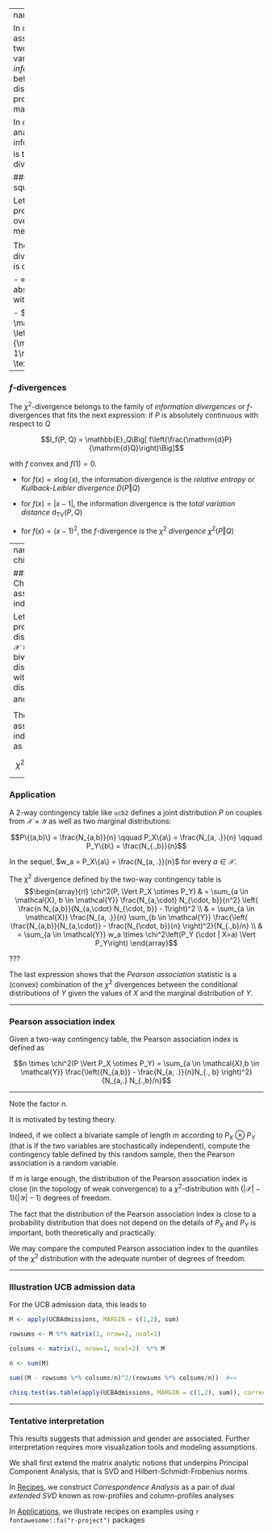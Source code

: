 
---
name: chisqDist

In order to assess the association between two qualitative variables, we use
an _information divergence_ between the joint distribution and the product
of the two marginal distributions.

In correspondence analysis, the relevant information
divergence is the $\chi^2$ (khi-square) divergence.

### Definition   Chi-square divergence

Let $P$ and $Q$ be two probability distributions over the same measurable space.

The $\chi^2$ (khi-square) divergence from $P$ to $Q$ is defined as

- $\infty$ if $P$ is not absolutely continuous with respect to $Q$ and

- $\chi^2(P \Vert Q)  = \mathbb{E}_Q\Big[ \left(\frac{\mathrm{d}P}{\mathrm{d}Q} - 1\right)^2\Big]  \qquad \text{  otherwise}$


---


### $f$-divergences

The $\chi^2$-divergence belongs to the family of _information divergences_ or  $f$-divergences
that fits the next expression: if $P$ is absolutely continuous with respect to $Q$

$$I_f(P, Q)  = \mathbb{E}_Q\Big[ f\left(\frac{\mathrm{d}P}{\mathrm{d}Q}\right)\Big]$$

with $f$ convex and $f(1)=0$.

- for $f(x)= x \log (x)$, the information divergence is the _relative entropy_ or _Kullback-Leibler divergence_
 $D(P \Vert Q)$

- for $f(x)= |x -1|$, the information divergence is the _total variation distance_ $\mathrm{d}_{\text{TV}}(P,Q)$

- for $f(x)= (x-1)^2$, the $f$-divergence is the $\chi^2$ _divergence_   $\chi^2(P \Vert Q)$

---
name: chisqassociation

### Definition Chi-Square association index

Let  $P$ be a probability distribution over $\mathcal{X} \times \mathcal{Y}$ (a bivariate distribution)
with marginal distributions $P_X$ and $P_Y$.

The $\chi^2$-association index is defined as

$$\chi^2(P \Vert P_X \otimes P_Y)$$

---

### Application

A 2-way contingency table like `ucb2` defines a joint distribution $P$ on couples
from $\mathcal{X} \times \mathcal{Y}$ as well as two marginal distributions:

$$P\{(a,b)\} = \frac{N_{a,b}}{n} \qquad P_X\{a\} = \frac{N_{a, .}}{n} \qquad
P_Y\{b\} = \frac{N_{.,b}}{n}$$

In the sequel, $w_a = P_X\{a\} = \frac{N_{a, .}}{n}$ for every $a\in \mathcal{X}$.

The $\chi^2$ divergence defined by the two-way contingency table is
$$\begin{array}{rl}  \chi^2(P, \Vert P_X \otimes P_Y)  & = \sum_{a \in \mathcal{X}, b \in \mathcal{Y}}  \frac{N_{a,\cdot} N_{\cdot, b}}{n^2} \left( \frac{n N_{a,b}}{N_{a,\cdot} N_{\cdot, b}} - 1\right)^2 \\  & = \sum_{a \in \mathcal{X}} \frac{N_{a, .}}{n} \sum_{b \in \mathcal{Y}}   \frac{\left( \frac{N_{a,b}}{N_{a,\cdot}} - \frac{N_{\cdot, b}}{n} \right)^2}{N_{.,b}/n} \\   & = \sum_{a \in \mathcal{Y}} w_a \times \chi^2\left(P_Y (\cdot | X=a)  \Vert   P_Y\right) \end{array}$$

???

The last expression shows that the _Pearson association_ statistic is a (convex) combination of
the $\chi^2$ divergences between the conditional distributions of $Y$  given the values of $X$ and the
marginal distribution of $Y$.


---

### Pearson association index

Given a two-way contingency table, the Pearson association index is defined as

$$n \times \chi^2(P \Vert P_X \otimes P_Y) =  \sum_{a \in \mathcal{X},b \in \mathcal{Y}}  \frac{\left({N_{a,b}} - \frac{N_{a, .}}{n}N_{., b} \right)^2}{N_{a,.} N_{.,b}/n}$$



---

Note the factor $n$.

It is motivated by testing theory.

Indeed, if we collect a bivariate sample of length $m$
according to $P_X \otimes P_Y$ (that is if the two variables are stochastically independent), compute the contingency
table defined by this random sample, then the Pearson association is a random variable.

If $m$ is large enough,
the distribution of the Pearson association index is close (in the topology of weak convergence) to a
$\chi^2$-distribution with $(|\mathcal{X}|-1)(|\mathcal{Y}|-1)$ degrees of freedom.

The fact that the distribution of the Pearson association index is close to a probability distribution that does not depend on the details of $P_X$ and $P_Y$ is important, both theoretically and practically.


We may compare the computed Pearson association index to the quantiles of the $\chi^2$ distribution
with the adequate number of degrees of freedom.

---

### Illustration UCB admission data

For the UCB admission data, this leads to

```r
M <- apply(UCBAdmissions, MARGIN = c(1,2), sum)

rowsums <- M %*% matrix(1, nrow=2, ncol=1)

colsums <- matrix(1, nrow=1, ncol=2)  %*% M

n <- sum(M)

sum((M - rowsums %*% colsums/n)^2/(rowsums %*% colsums/n))  #<<

chisq.test(as.table(apply(UCBAdmissions, MARGIN = c(1,2), sum)), correct = FALSE)
```

---


### Tentative interpretation

This results suggests that admission and gender are associated. Further
interpretation requires more visualization tools and modeling assumptions.

We shall first extend the matrix analytic notions that underpins
Principal Component Analysis, that is SVD and Hilbert-Schmidt-Frobenius norms.

In [Recipes](#basicca),  we construct _Correspondence Analysis_ as a pair of dual _extended SVD_ known
as row-profiles and column-profiles analyses

In [Applications](#visuca), we illustrate recipes
on examples using  `r fontawesome::fa("r-project")` packages

